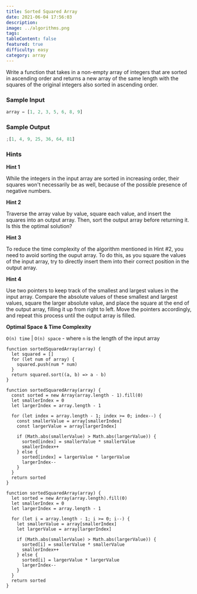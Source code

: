 ```yaml
---
title: Sorted Squared Array
date: 2021-06-04 17:56:03
description:
image: ../algorithms.png
tags:
tableContent: false
featured: true
difficulty: easy
category: array
---
```


Write a function that takes in a non-empty array of integers that are sorted in ascending order and returns a new array of the same length with the squares of the original integers also sorted in ascending order.

### Sample Input

```js
array = [1, 2, 3, 5, 6, 8, 9]
```

### Sample Output

```js
;[1, 4, 9, 25, 36, 64, 81]
```

### Hints

**Hint 1**

While the integers in the input array are sorted in increasing order, their squares won't necessarily be as well, because of the possible presence of negative numbers.

**Hint 2**

Traverse the array value by value, square each value, and insert the squares into an output array. Then, sort the output array before returning it. Is this the optimal solution?

**Hint 3**

To reduce the time complexity of the algorithm mentioned in Hint #2, you need to avoid sorting the ouput array. To do this, as you square the values of the input array, try to directly insert them into their correct position in the output array.

**Hint 4**

Use two pointers to keep track of the smallest and largest values in the input array. Compare the absolute values of these smallest and largest values, square the larger absolute value, and place the square at the end of the output array, filling it up from right to left. Move the pointers accordingly, and repeat this process until the output array is filled.

**Optimal Space & Time Complexity**

`O(n) time` | `O(n) space` - where `n` is the length of the input array

```js:Solution-1
function sortedSquaredArray(array) {
  let squared = []
  for (let num of array) {
    squared.push(num * num)
  }
  return squared.sort((a, b) => a - b)
}
```

```js:Solution-2
function sortedSquaredArray(array) {
  const sorted = new Array(array.length - 1).fill(0)
  let smallerIndex = 0
  let largerIndex = array.length - 1

  for (let index = array.length - 1; index >= 0; index--) {
    const smallerValue = array[smallerIndex]
    const largerValue = array[largerIndex]

    if (Math.abs(smallerValue) > Math.abs(largerValue)) {
      sorted[index] = smallerValue * smallerValue
      smallerIndex++
    } else {
      sorted[index] = largerValue * largerValue
      largerIndex--
    }
  }
  return sorted
}
```

```js:Solution-3
function sortedSquaredArray(array) {
  let sorted = new Array(array.length).fill(0)
  let smallerIndex = 0
  let largerIndex = array.length - 1

  for (let i = array.length - 1; i >= 0; i--) {
    let smallerValue = array[smallerIndex]
    let largerValue = array[largerIndex]

    if (Math.abs(smallerValue) > Math.abs(largerValue)) {
      sorted[i] = smallerValue * smallerValue
      smallerIndex++
    } else {
      sorted[i] = largerValue * largerValue
      largerIndex--
    }
  }
  return sorted
}
```
